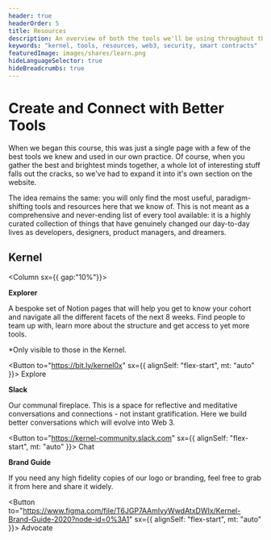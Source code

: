 ```yaml
---
header: true
headerOrder: 5
title: Resources
description: An overview of both the tools we'll be using throughout this course to help you on your journey towards a better web.
keywords: "kernel, tools, resources, web3, security, smart contracts"
featuredImage: images/shares/learn.png
hideLanguageSelector: true
hideBreadcrumbs: true
---
```


# Create and Connect with Better Tools

When we began this course, this was just a single page with a few of the best tools we knew and used in our own practice. Of course, when you gather the best and brightest minds together, a whole lot of interesting stuff falls out the cracks, so we've had to expand it into it's own section on the website.

The idea remains the same: you will only find the most useful, paradigm-shifting tools and resources here that we know of. This is not meant as a comprehensive and never-ending list of every tool available: it is a highly curated collection of things that have genuinely changed our day-to-day lives as developers, designers, product managers, and dreamers.

## Kernel

<Column sx={{ gap:"10%"}}>

<Box>

**Explorer**

A bespoke set of Notion pages that will help you get to know your cohort 
and navigate all the different facets of the next 8 weeks. Find people to team up with, learn more about the structure and get access to yet more tools.

*Only visible to those in the Kernel. 

<Button to="https://bit.ly/kernel0x" sx={{ alignSelf: "flex-start", mt: "auto" }}>
    Explore
</Button>

</Box>

<Box>

**Slack**

Our communal fireplace. This is a space for reflective and meditative 
conversations and connections - not instant gratification. Here we 
build better conversations which will evolve into Web 3.

<Button to="https://kernel-community.slack.com" sx={{ alignSelf: "flex-start", mt: "auto" }}>
    Chat
</Button>

</Box>

<Box>

**Brand Guide**

If you need any high fidelity copies of our logo or branding, feel free to grab it from here and share it widely.

<Button to="https://www.figma.com/file/T6JGP7AAmIvyWwdAtxDWIx/Kernel-Brand-Guide-2020?node-id=0%3A1" sx={{ alignSelf: "flex-start", mt: "auto" }}>
    Advocate
</Button>

</Box>

</Column>













